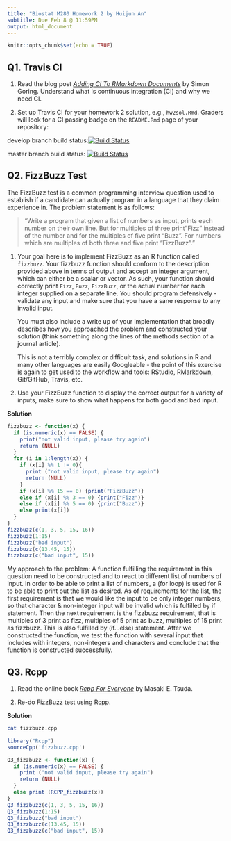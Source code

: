 ```yaml
---
title: "Biostat M280 Homework 2 by Huijun An"
subtitle: Due Feb 8 @ 11:59PM
output: html_document
---
```


```r
knitr::opts_chunk$set(echo = TRUE)
```

## Q1. Travis CI

1. Read the blog post [_Adding CI To RMarkdown Documents_](http://www.goring.org/resources/Adding_CI_To_RMarkdown.html) by Simon Goring. Understand what is continuous integration (CI) and why we need CI.

2. Set up Travis CI for your homework 2 solution, e.g., `hw2sol.Rmd`. Graders will look for a CI passing badge on the `README.Rmd` page of your repository:

  develop branch build status:[![Build Status](https://travis-ci.com/huijunan/biostat-m280-2019-winter.svg?token=zTicFbMBPAEEe9msLo8r&branch=develop)](https://travis-ci.com/huijunan/biostat-m280-2019-winter)
  
  master branch build status: [![Build Status](https://travis-ci.com/huijunan/biostat-m280-2019-winter.svg?token=zTicFbMBPAEEe9msLo8r&branch=master)](https://travis-ci.com/huijunan/biostat-m280-2019-winter)



## Q2. FizzBuzz Test

The FizzBuzz test is a common programming interview question used to establish if a candidate can actually program in a language that they claim experience in. The problem statement is as follows:

> "Write a program that given a list of numbers as input, prints each number on their own line. But for multiples of three print "Fizz" instead of the number and for the multiples of five print “Buzz”. For numbers which are multiples of both three and five print “FizzBuzz”."

1. Your goal here is to implement FizzBuzz as an R function called `fizzbuzz`. Your fizzbuzz function should conform to the description provided above in terms of output and accept an integer argument, which can either be a scalar or vector. As such, your function should correctly print `Fizz`, `Buzz`, `FizzBuzz`, or the actual number for each integer supplied on a separate line. You should program defensively - validate any input and make sure that you have a sane response to any invalid input.

    You must also include a write up of your implementation that broadly describes how you approached the problem and constructed your solution (think something along the lines of the methods section of a journal article).

    This is not a terribly complex or difficult task, and solutions in R and many other languages are easily Googleable - the point of this exercise is again to get used to the workflow and tools: RStudio, RMarkdown, Git/GitHub, Travis, etc.

2. Use your FizzBuzz function to display the correct output for a variety of inputs, make sure to show what happens for both good and bad input. 

**Solution**
```r
fizzbuzz <- function(x) {
  if (is.numeric(x) == FALSE) {
    print("not valid input, please try again")
    return (NULL)
  }
  for (i in 1:length(x)) {
    if (x[i] %% 1 != 0){
      print ("not valid input, please try again")
      return (NULL)
    }
    if (x[i] %% 15 == 0) {print("FizzBuzz")}
    else if (x[i] %% 3 == 0) {print("Fizz")}
    else if (x[i] %% 5 == 0) {print("Buzz")}
    else print(x[i])
  }
}
fizzbuzz(c(1, 3, 5, 15, 16))
fizzbuzz(1:15)
fizzbuzz("bad input")
fizzbuzz(c(13.45, 15))
fizzbuzz(c("bad input", 15))
```
My approach to the problem: A function fulfilling the requirement in this question need to be constructed and to react to different list of numbers of input. In order to be able to print a list of numbers, a (for loop) is used for R to be able to print out the list as desired. As of requirements for the list, the first requirement is that we would like the input to be only integer numbers, so that character & non-integer input will be invalid which is fulfilled by if statement. Then the next requirement is the fizzbuzz requirement, that is multiples of 3 print as fizz, multiples of 5 print as buzz, multiples of 15 print as fizzbuzz. This is also fulfilled by (if...else) statement. After we constructed the function, we test the function with several input that includes with integers, non-integers and characters and conclude that the function is constructed successfully.

## Q3. Rcpp

1. Read the online book [_Rcpp For Everyone_](https://teuder.github.io/rcpp4everyone_en/) by Masaki E. Tsuda.

2. Re-do FizzBuzz test using Rcpp. 

**Solution**
```bash
cat fizzbuzz.cpp
```

```r
library("Rcpp")
sourceCpp('fizzbuzz.cpp')
```

```r
Q3_fizzbuzz <- function(x) {
  if (is.numeric(x) == FALSE) {
    print ("not valid input, please try again")
    return (NULL)
  }
  else print (RCPP_fizzbuzz(x))
}
Q3_fizzbuzz(c(1, 3, 5, 15, 16))
Q3_fizzbuzz(1:15)
Q3_fizzbuzz("bad input")
Q3_fizzbuzz(c(13.45, 15))
Q3_fizzbuzz(c("bad input", 15))
```

